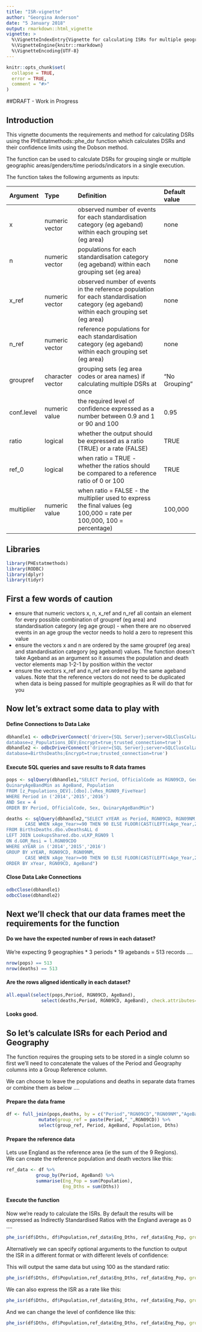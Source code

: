 ```yaml
---
title: "ISR-vignette"
author: "Georgina Anderson"
date: "5 January 2018"
output: rmarkdown::html_vignette
vignette: >
  %\VignetteIndexEntry{Vignette for calculating ISRs for multiple geographies and time periods using data from the Data Lake}
  %\VignetteEngine{knitr::rmarkdown}
  %\VignetteEncoding{UTF-8}
---
```


```r
knitr::opts_chunk$set(
  collapse = TRUE,
  error = TRUE,
  comment = "#>"
)
```

##DRAFT - Work in Progress

## Introduction
This vignette documents the requirements and method for calculating DSRs using the PHEstatmethods::phe_dsr function 
which calculates DSRs and their confidence limits using the Dobson method.


The function can be used to calculate DSRs for grouping single or multiple geographic areas/genders/time periods/indicators in a single execution.


The function takes the following arguments as inputs:

| Argument  | Type            | Definition                                                                |Default value  |
|:----------|:----------------|:--------------------------------------------------------------------------|:--------------|
| x         | numeric vector  | observed number of events for each standardisation category (eg ageband) within each grouping set (eg area)    | none          |
| n         | numeric vector  | populations for each standardisation category (eg ageband) within each grouping set (eg area)               | none          |
| x_ref     | numeric vector  | observed number of events in the reference population for each standardisation category (eg ageband) within each grouping set (eg area)    | none          |
| n_ref     | numeric vector  | reference populations for each standardisation category (eg ageband) within each grouping set (eg area)               | none          |
| groupref  | character vector| grouping sets (eg area codes or area names) if calculating multiple DSRs at once      | "No Grouping" |
| conf.level| numeric value   | the required level of confidence expressed as a number between 0.9 and 1 or 90 and 100  | 0.95          |
| ratio     | logical         | whether the output should be expressed as a ratio (TRUE) or a rate (FALSE)              | TRUE          |
| ref_0     | logical         | when ratio = TRUE - whether the ratios should be compared to a reference ratio of 0 or 100 | TRUE         |
| multiplier| numeric value   | when ratio = FALSE - the multiplier used to express the final values (eg 100,000 = rate per 100,000, 100 = percentage)                          | 100,000       |



## Libraries

```r
library(PHEstatmethods)
library(RODBC)
library(dplyr)
library(tidyr)
```


## First a few words of caution
* ensure that numeric vectors x, n, x_ref and n_ref all contain an element for every possible combination of groupref  (eg area) and standardisation category (eg age group) - when there are no observed events in an age group the vector needs to hold a zero to represent this value
* ensure the vectors x and n are ordered by the same groupref (eg area) and standardisation category (eg ageband) values.  The function doesn't take Ageband as an argument so it assumes the population and death vector elements map 1-2-1 by position within the vector
* ensure the vectors x_ref and n_ref are ordered by the same ageband values.  Note that the reference vectors do not need to be duplicated when data is being passed for multiple geographies as R will do that for you

## Now let's extract some data to play with

#### Define Connections to Data Lake
```r
dbhandle1 <- odbcDriverConnect('driver={SQL Server};server=SQLClusColLake\\Lake;
database=z_Populations_DEV;Encrypt=true;trusted_connection=true')
dbhandle2 <- odbcDriverConnect('driver={SQL Server};server=SQLClusColLake\\Lake;
database=BirthsDeaths;Encrypt=true;trusted_connection=true')
```

#### Execute SQL queries and save results to R data frames
```r
pops <- sqlQuery(dbhandle1,"SELECT Period, OfficialCode as RGN09CD, GeoName as RGN09NM, 
QuinaryAgeBandMin as AgeBand, Population
FROM [z_Populations_DEV].[dbo].[vRes_RGN09_FiveYear]
WHERE Period in ('2014','2015','2016')
AND Sex = 4
ORDER BY Period, OfficialCode, Sex, QuinaryAgeBandMin")

deaths <- sqlQuery(dbhandle2,"SELECT xYEAR as Period, RGN09CD, RGN09NM, 
       CASE WHEN xAge_Year>=90 THEN 90 ELSE FLOOR(CAST(LEFT(xAge_Year,2) AS FLOAT)/5)*5 END AS AgeBand, COUNT(*) AS Dths
FROM BirthsDeaths.dbo.vDeathsALL d
LEFT JOIN LookupsShared.dbo.vLKP_RGN09 l
ON d.GOR_Resi = l.RGN09CDO 
WHERE xYEAR in ('2014','2015','2016')
GROUP BY xYEAR, RGN09CD, RGN09NM, 
       CASE WHEN xAge_Year>=90 THEN 90 ELSE FLOOR(CAST(LEFT(xAge_Year,2) AS FLOAT)/5)*5 END
ORDER BY xYear, RGN09CD, AgeBand")
```

#### Close Data Lake Connections
```r
odbcClose(dbhandle1)
odbcClose(dbhandle2)
```


## Next we'll check that our data frames meet the requirements for the function

#### Do we have the expected number of rows in each dataset?
We're expecting 9 geographies * 3 periods * 19 agebands = 513 records ....

```r
nrow(pops) == 513
nrow(deaths) == 513
```

#### Are the rows aligned identically in each dataset?
``` r
all.equal(select(pops,Period, RGN09CD, AgeBand),
             select(deaths,Period, RGN09CD, AgeBand), check.attributes=FALSE, check.names=FALSE)
```

#### Looks good.

## So let's calculate ISRs for each Period and Geography 
The function requires the grouping sets to be stored in a single column so first we'll need to concatenate
the values of the Period and Geography columns into a Group Reference column.

We can choose to leave the populations and deaths in separate data frames or combine them as below ....

#### Prepare the data frame

``` r
df <- full_join(pops,deaths, by = c("Period","RGN09CD","RGN09NM","AgeBand")) %>%
            mutate(group_ref = paste(Period,"_",RGN09CD)) %>%
            select(group_ref, Period, AgeBand, Population, Dths)
```
 
#### Prepare the reference data
Lets use England as the reference area (ie the sum of the 9 Regions).  
We can create the reference population and death vectors like this:

``` r
ref_data <- df %>%
           group_by(Period, AgeBand) %>%
           summarise(Eng_Pop = sum(Population),
                     Eng_Dths = sum(Dths))
```
 
#### Execute the function
 
Now we're ready to calculate the ISRs. By default the results will be expressed as Indirectly Standardised Ratios with the England average as 0 .... 
 
``` r
phe_isr(df$Dths, df$Population,ref_data$Eng_Dths, ref_data$Eng_Pop, groupref = df$group_ref)

```

Alternatively we can specify optional arguments to the function to output the ISR in a different format or with different levels of confidence:

This will output the same data but using 100 as the standard ratio:
``` r
phe_isr(df$Dths, df$Population,ref_data$Eng_Dths, ref_data$Eng_Pop, groupref = df$group_ref, ref_0=FALSE)

```

We can also express the ISR as a rate like this:
``` r
phe_isr(df$Dths, df$Population,ref_data$Eng_Dths, ref_data$Eng_Pop, groupref = df$group_ref, ratio=FALSE)

```

And we can change the level of confidence like this:
``` r
phe_isr(df$Dths, df$Population,ref_data$Eng_Dths, ref_data$Eng_Pop, groupref = df$group_ref, conf.level=99.8)

```



